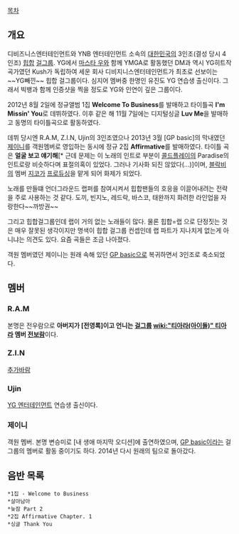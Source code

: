 [[목차]]

== 개요 ==
디비즈니스엔터테인먼트와 YNB 엔터테인먼트 소속의 [[대한민국]]의 3인조(결성 당시 4인조) [[힙합]] [[걸그룹]]. YG에서 [[마스타 우]]와 함께 YMGA로 활동했던 DM과 역시 YG히트작곡가였던 Kush가 독립하여 세운 회사 디비지니스엔터테인먼트가 최초로 선보이는~~YG빼낀~~ 힙합 걸그룹이다. 심지어 멤버중 한명인 유진도 YG 연습생 출신이다. 그래서 빅뱅과 함께 인증샷을 찍을 정도로 YG와 인연이 깊은 그룹이다.

2012년 8월 2일에 정규앨범 1집 '''Welcome To Business'''를 발매하고 타이틀곡 '''I'm Missin' You'''로 데뷔하였다. 이후 같은 해 11월 7일에는 디지털싱글 '''Luv Me'''을 발매하고 동명의 타이틀곡으로 활동하였다.

데뷔 당시엔 R.A.M, Z.I.N, Ujin의 3인조였으나 2013년 3월 [GP basic]의 막내였던 [http://star.mt.co.kr/stview.php?no=2013030408502021651&ERV2 제이니]를 객원멤버로 영입하는 동시에 정규 2집 '''Affirmative'''를 발매하였다. 타이틀 곡은 '''얼굴 보고 얘기해'''[* 근데 문제는 이 노래의 인트로 부분이 [[콜드플레이]]의 Paradise의 인트로랑 비슷하다며 표절의혹이 있었다. 그러나 기사화 되진 않았다(...)]이며, [[블락비]]의 멤버 [[지코]]가 [http://media.daum.net/entertain/enews/view?newsid=20130212100016224 프로듀싱]을 맡게 되어 화제가 되었다.

노래를 만들떄 언더그라운드 랩퍼를 참여시켜서 힙합팬들의 호응을 이끌어내려는 전략을 주로 사용하는 것 같다. 도끼, 빈지노, 레드락, 바스코, 태완까지 화려한 라인업을 자랑한다~~까방권~~

그리고 힙합걸그룹인데 랩이 거의 없는 노래들이 많다. 물론 힙합=랩 으로 단정짓는 것은 매우 잘못된 생각이지만 명색이 힙합 걸그룹 컨셉인데 랩 파트가 지나치게 없는게 아니냐는 의견도 있다. 요즘 곡들은 조금 나아졌다.

객원 멤버였던 제이니는 원래 속해 있던 [[GP basic]]으로 복귀하면서 3인조로 축소되었다.

== 멤버 ==
=== R.A.M ===
본명은 전우람으로 '''아버지가 [전영록]이고 언니는 [[걸그룹]] [[wiki:"티아라(아이돌)" 티아라]] 멤버 [[전보람]]'''이다.

=== Z.I.N ===
[[추가바람]]

=== Ujin ===
[[YG 엔터테인먼트]] 연습생 출신이다.

=== 제이니 ===
객원 멤버.
본명 변승미로 [내 생애 마지막 오디션]에 출연하였으며, [[GP basic]]이라는 걸그룹의 멤버로 활동 중이기도 하다. 2014년 다시 원래의 팀으로 돌아갔다.

== 음반 목록 ==
 *1집 - Welcome to Business
 *살아남아
 *늦잠 Part 2
 *2집 Affirmative Chapter. 1
 *싱글 Thank You
